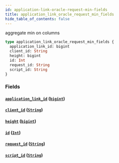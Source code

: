 ```yaml
---
id: application-link-oracle-request-min-fields
title: application_link_oracle_request_min_fields
hide_table_of_contents: false
---
```


aggregate min on columns

```graphql
type application_link_oracle_request_min_fields {
  application_link_id: bigint
  client_id: String
  height: bigint
  id: Int
  request_id: String
  script_id: String
}
```

### Fields

#### [`application_link_id`](#) ([`bigint`](../scalars/bigint))

#### [`client_id`](#) ([`String`](../scalars/string))

#### [`height`](#) ([`bigint`](../scalars/bigint))

#### [`id`](#) ([`Int`](../scalars/int))

#### [`request_id`](#) ([`String`](../scalars/string))

#### [`script_id`](#) ([`String`](../scalars/string))

